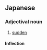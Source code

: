 ==Japanese==
{{ja-kanjitab|とつ|はつ|てき|k1=とっ|k2=ぱつ|yomi=o}}

===Adjectival noun===
{{ja-adj|とっぱつてき|infl=na}}

# [[sudden]]

====Inflection====
{{ja-na|突発的|とっぱつてき}}